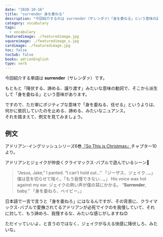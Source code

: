 ```yaml
---
date: "2020-10-16"
title: "surrender 身を委ねる"
description: "今回紹介するのは surrender（サレンダァ）「身を委ねる」という意味の副詞です。例文は、アドリアン･イングリッシュシリーズ6巻『So This is Christmas』より"
category: vocabulary
tags:
  - vocabulary
featuredimage: ./featuredimage.jpg
squareimage: ./featuredimage_s.jpg
cardimage: ./featuredimage.jpg
toc: false
tocSub: false
books: adrienEnglish
type: verb
---
```



今回紹介する単語は __surrender__（サレンダァ）です。

もともと「降伏する、諦める、譲り渡す」みたいな意味の動詞で、そこから派生して「身を委ねる」という意味があります。

ですので、ただ単にポジティブな意味で「身を委ねる、任せる」というよりは、何かに抵抗していたのを止める、諦める、みたいなニュアンス。  
それを踏まえて、例文を見てみましょう。

## 例文

アドリアン･イングリッシュシリーズ6巻[『So This is Christmas』](https://www.amazon.co.jp/dp/B077ZGFZ7S?tag=muchimemo-22)チャプター10より。

アドリアンとジェイクが仲良くクライマックス･バブルで遊んでいるシーン🙈

<Blockquote book srcBook="soThisIsChristmas" lang="en" chapter="10">
“Jesus, Jake,” I panted. “I can’t hold out…”
<span>「ジーザス、ジェイク…。」僕は息を切らせて喘ぐ。「もう我慢できない…。」</span>
His voice was hot against my ear.
<span>ジェイクの熱い声が僕の耳にかかる。</span>
“<strong>Surrender</strong>, baby.”
<span>「身を委ねろ、ベイビー。」</span>
</Blockquote>

日本語で一言で言うと「身を委ねろ」にはなるんですが、その背景に、クライマックス･バブルで愛撫されてるアドリアンが必死でイクのを我慢していて、それに対して、もう諦めろ、我慢するな、みたいな感じがしますね😊

ただイッていいよ、と言うのではなく、ジェイクが与える快感に降伏しろ、みたいな。

<VocabularyFooter book="soThisIsChristmas" />

